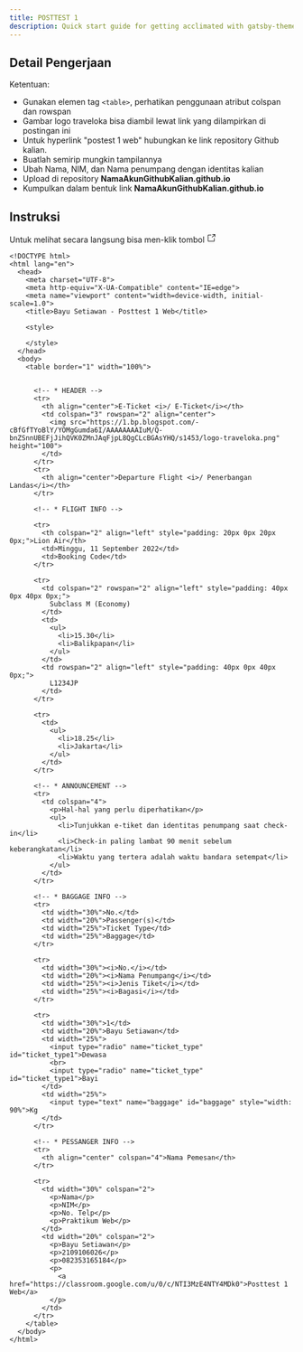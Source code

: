 ```yaml
---
title: POSTTEST 1
description: Quick start guide for getting acclimated with gatsby-theme-carbon
---
```


<PageDescription>

## Detail Pengerjaan

Ketentuan:
- Gunakan elemen tag `<table>`, perhatikan penggunaan atribut colspan dan rowspan
- Gambar logo traveloka bisa diambil lewat link yang dilampirkan di postingan ini
- Untuk hyperlink "postest 1 web" hubungkan ke link repository Github kalian.
- Buatlah semirip mungkin tampilannya
- Ubah Nama, NIM, dan Nama penumpang dengan identitas kalian
- Upload di repository **NamaAkunGithubKalian.github.io**
- Kumpulkan dalam bentuk link **NamaAkunGithubKalian.github.io**

## Instruksi
Untuk melihat secara langsung bisa men-klik tombol <svg focusable="false" preserveAspectRatio="xMidYMid meet" xmlns="http://www.w3.org/2000/svg" fill="currentColor" alt="View source" width="16" height="16" viewBox="0 0 16 16" aria-hidden="true"><path d="M13,14H3c-0.6,0-1-0.4-1-1V3c0-0.6,0.4-1,1-1h5v1H3v10h10V8h1v5C14,13.6,13.6,14,13,14z"></path><path d="M10 1L10 2 13.3 2 9 6.3 9.7 7 14 2.7 14 6 15 6 15 1z"></path></svg>
</PageDescription>

```mdx path=codes/posstest-1/index.html src=/codes/posttest-1/index.html
<!DOCTYPE html>
<html lang="en">
  <head>
    <meta charset="UTF-8">
    <meta http-equiv="X-UA-Compatible" content="IE=edge">
    <meta name="viewport" content="width=device-width, initial-scale=1.0">
    <title>Bayu Setiawan - Posttest 1 Web</title>

    <style>

    </style>
  </head>
  <body>
    <table border="1" width="100%">

      
      <!-- * HEADER -->
      <tr>
        <th align="center">E-Ticket <i>/ E-Ticket</i></th>
        <td colspan="3" rowspan="2" align="center">
          <img src="https://1.bp.blogspot.com/-cBfGfTYoBlY/YOMgGumda6I/AAAAAAAAIuM/Q-bnZSnnUBEFjJihQVK0ZMnJAqFjpL8QgCLcBGAsYHQ/s1453/logo-traveloka.png" height="100">
        </td>
      </tr>
      <tr>
        <th align="center">Departure Flight <i>/ Penerbangan Landas</i></th>
      </tr>

      <!-- * FLIGHT INFO -->

      <tr>
        <th colspan="2" align="left" style="padding: 20px 0px 20px 0px;">Lion Air</th>
        <td>Minggu, 11 September 2022</td>
        <td>Booking Code</td>
      </tr>

      <tr>
        <td colspan="2" rowspan="2" align="left" style="padding: 40px 0px 40px 0px;">
          Subclass M (Economy)
        </td>
        <td>
          <ul>
            <li>15.30</li>
            <li>Balikpapan</li>
          </ul>
        </td>
        <td rowspan="2" align="left" style="padding: 40px 0px 40px 0px;">
          L1234JP
        </td>
      </tr>

      <tr>
        <td>
          <ul>
            <li>18.25</li>
            <li>Jakarta</li>
          </ul>
        </td>
      </tr>

      <!-- * ANNOUNCEMENT -->
      <tr>
        <td colspan="4">
          <p>Hal-hal yang perlu diperhatikan</p>
          <ul>
            <li>Tunjukkan e-tiket dan identitas penumpang saat check-in</li>
            <li>Check-in paling lambat 90 menit sebelum keberangkatan</li>
            <li>Waktu yang tertera adalah waktu bandara setempat</li>
          </ul>
        </td>
      </tr>

      <!-- * BAGGAGE INFO -->
      <tr>
        <td width="30%">No.</td>
        <td width="20%">Passenger(s)</td>
        <td width="25%">Ticket Type</td>
        <td width="25%">Baggage</td>
      </tr>

      <tr>
        <td width="30%"><i>No.</i></td>
        <td width="20%"><i>Nama Penumpang</i></td>
        <td width="25%"><i>Jenis Tiket</i></td>
        <td width="25%"><i>Bagasi</i></td>
      </tr>

      <tr>
        <td width="30%">1</td>
        <td width="20%">Bayu Setiawan</td>
        <td width="25%">
          <input type="radio" name="ticket_type" id="ticket_type1">Dewasa
          <br>
          <input type="radio" name="ticket_type" id="ticket_type1">Bayi
        </td>
        <td width="25%">
          <input type="text" name="baggage" id="baggage" style="width: 90%">Kg
        </td>
      </tr>

      <!-- * PESSANGER INFO -->
      <tr>
        <th align="center" colspan="4">Nama Pemesan</th>
      </tr>

      <tr>
        <td width="30%" colspan="2">
          <p>Nama</p>
          <p>NIM</p>
          <p>No. Telp</p>
          <p>Praktikum Web</p>
        </td>
        <td width="20%" colspan="2">
          <p>Bayu Setiawan</p>
          <p>2109106026</p>
          <p>082353165184</p>
          <p>
            <a href="https://classroom.google.com/u/0/c/NTI3MzE4NTY4MDk0">Posttest 1 Web</a>
          </p>
        </td>
      </tr>
    </table>
  </body>
</html>
```